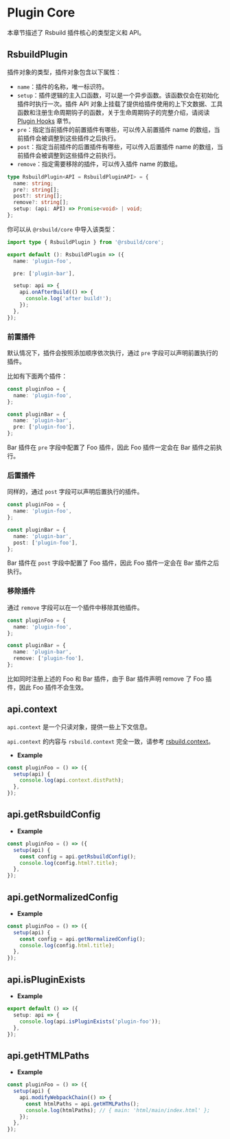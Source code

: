 # Plugin Core

本章节描述了 Rsbuild 插件核心的类型定义和 API。

## RsbuildPlugin

插件对象的类型，插件对象包含以下属性：

- `name`：插件的名称，唯一标识符。
- `setup`：插件逻辑的主入口函数，可以是一个异步函数。该函数仅会在初始化插件时执行一次。插件 API 对象上挂载了提供给插件使用的上下文数据、工具函数和注册生命周期钩子的函数，关于生命周期钩子的完整介绍，请阅读 [Plugin Hooks](/plugins/dev/hooks) 章节。
- `pre`：指定当前插件的前置插件有哪些，可以传入前置插件 name 的数组，当前插件会被调整到这些插件之后执行。
- `post`：指定当前插件的后置插件有哪些，可以传入后置插件 name 的数组，当前插件会被调整到这些插件之前执行。
- `remove`：指定需要移除的插件，可以传入插件 name 的数组。

```ts
type RsbuildPlugin<API = RsbuildPluginAPI> = {
  name: string;
  pre?: string[];
  post?: string[];
  remove?: string[];
  setup: (api: API) => Promise<void> | void;
};
```

你可以从 `@rsbuild/core` 中导入该类型：

```ts
import type { RsbuildPlugin } from '@rsbuild/core';

export default (): RsbuildPlugin => ({
  name: 'plugin-foo',

  pre: ['plugin-bar'],

  setup: api => {
    api.onAfterBuild(() => {
      console.log('after build!');
    });
  },
});
```

### 前置插件

默认情况下，插件会按照添加顺序依次执行，通过 `pre` 字段可以声明前置执行的插件。

比如有下面两个插件：

```ts
const pluginFoo = {
  name: 'plugin-foo',
};

const pluginBar = {
  name: 'plugin-bar',
  pre: ['plugin-foo'],
};
```

Bar 插件在 `pre` 字段中配置了 Foo 插件，因此 Foo 插件一定会在 Bar 插件之前执行。

### 后置插件

同样的，通过 `post` 字段可以声明后置执行的插件。

```ts
const pluginFoo = {
  name: 'plugin-foo',
};

const pluginBar = {
  name: 'plugin-bar',
  post: ['plugin-foo'],
};
```

Bar 插件在 `post` 字段中配置了 Foo 插件，因此 Foo 插件一定会在 Bar 插件之后执行。

### 移除插件

通过 `remove` 字段可以在一个插件中移除其他插件。

```ts
const pluginFoo = {
  name: 'plugin-foo',
};

const pluginBar = {
  name: 'plugin-bar',
  remove: ['plugin-foo'],
};
```

比如同时注册上述的 Foo 和 Bar 插件，由于 Bar 插件声明 remove 了 Foo 插件，因此 Foo 插件不会生效。

## api.context

`api.context` 是一个只读对象，提供一些上下文信息。

`api.context` 的内容与 `rsbuild.context` 完全一致，请参考 [rsbuild.context](/api/javascript-api/instance.html#rsbuild-context)。

- **Example**

```ts
const pluginFoo = () => ({
  setup(api) {
    console.log(api.context.distPath);
  },
});
```

## api.getRsbuildConfig


<GetRsbuildConfig />

- **Example**

```ts
const pluginFoo = () => ({
  setup(api) {
    const config = api.getRsbuildConfig();
    console.log(config.html?.title);
  },
});
```

## api.getNormalizedConfig


<GetNormalizedConfig />

- **Example**

```ts
const pluginFoo = () => ({
  setup(api) {
    const config = api.getNormalizedConfig();
    console.log(config.html.title);
  },
});
```

## api.isPluginExists


<IsPluginExists />

- **Example**

```ts
export default () => ({
  setup: api => {
    console.log(api.isPluginExists('plugin-foo'));
  },
});
```

## api.getHTMLPaths


<GetHTMLPaths />

- **Example**

```ts
const pluginFoo = () => ({
  setup(api) {
    api.modifyWebpackChain(() => {
      const htmlPaths = api.getHTMLPaths();
      console.log(htmlPaths); // { main: 'html/main/index.html' };
    });
  },
});
```
